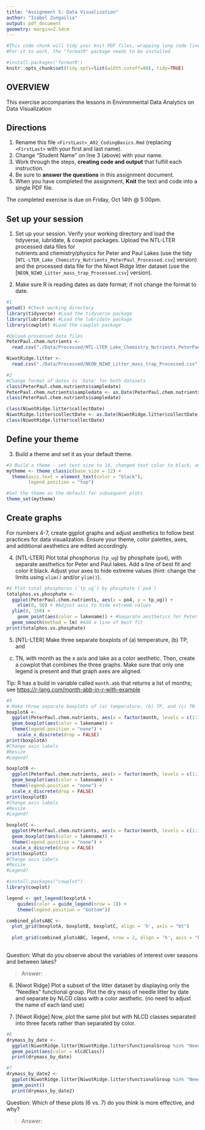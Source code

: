 ```yaml
---
title: "Assignment 5: Data Visualization"
author: "Isabel Zungailia"
output: pdf_document
geometry: margin=2.54cm
---
```


```r
#This code chunk will tidy your knit PDF files, wrapping long code lines
#For it to work, the "formatR" package needs to be installed

#install.packages('formatR')
knitr::opts_chunk$set(tidy.opts=list(width.cutoff=80), tidy=TRUE)
```

## OVERVIEW

This exercise accompanies the lessons in Environmental Data Analytics on Data Visualization 

## Directions
1. Rename this file `<FirstLast>_A02_CodingBasics.Rmd` (replacing `<FirstLast>` with your first and last name).
2. Change "Student Name" on line 3 (above) with your name.
3. Work through the steps, **creating code and output** that fulfill each instruction.
4. Be sure to **answer the questions** in this assignment document.
5. When you have completed the assignment, **Knit** the text and code into a single PDF file.

The completed exercise is due on Friday, Oct 14th @ 5:00pm.



## Set up your session 
1. Set up your session. Verify your working directory and load the tidyverse, 
lubridate, & cowplot packages. Upload the NTL-LTER processed data files for  
nutrients and chemistry/physics for Peter and Paul Lakes (use the tidy 
[`NTL-LTER_Lake_Chemistry_Nutrients_PeterPaul_Processed.csv`] version) and 
the processed data file for the Niwot Ridge litter dataset (use the
[`NEON_NIWO_Litter_mass_trap_Processed.csv`] version). 

2. Make sure R is reading dates as date format; if not change the format to date.

```r
#1 
getwd() #Check working directory
library(tidyverse) #Load the tidyverse package
library(lubridate) #Load the lubridate package
library(cowplot) #Load the cowplot package

#Upload processed data files
PeterPaul.chem.nutrients <- 
  read.csv("./Data/Processed/NTL-LTER_Lake_Chemistry_Nutrients_PeterPaul_Processed.csv", stringsAsFactors = TRUE)

NiwotRidge.litter <-
  read.csv("./Data/Processed/NEON_NIWO_Litter_mass_trap_Processed.csv", stringsAsFactors = TRUE)

#2 
#Change format of dates to 'Date' for both datasets
class(PeterPaul.chem.nutrients$sampledate)
PeterPaul.chem.nutrients$sampledate <- as.Date(PeterPaul.chem.nutrients$sampledate, format = "%Y-%m-%d")
class(PeterPaul.chem.nutrients$sampledate)

class(NiwotRidge.litter$collectDate)
NiwotRidge.litter$collectDate <- as.Date(NiwotRidge.litter$collectDate, format = "%Y-%m-%d")
class(NiwotRidge.litter$collectDate)

```
## Define your theme
3. Build a theme and set it as your default theme.

```r
#3 Build a theme - set text size to 14, changed text color to black, and set the legend position to be at the top of the plot
mytheme <- theme_classic(base_size = 12) + 
  theme(axis.text = element_text(color = "black"), 
        legend.position = "top")

#Set the theme as the default for subsequent plots
theme_set(mytheme)
```

## Create graphs
For numbers 4-7, create ggplot graphs and adjust aesthetics to follow best 
practices for data visualization. Ensure your theme, color palettes, axes, 
and additional aesthetics are edited accordingly.

4. [NTL-LTER] Plot total phosphorus (`tp_ug`) by phosphate (`po4`), with 
separate aesthetics for Peter and Paul lakes. Add a line of best fit and 
color it black. Adjust your axes to hide extreme values (hint: change the 
limits using `xlim()` and/or `ylim()`).

```r
#4 Plot total phosphorus (`tp_ug`) by phosphate (`po4`)
totalphos.vs.phosphate <-
  ggplot(PeterPaul.chem.nutrients, aes(x = po4, y = tp_ug)) + 
    xlim(0, 50) + #Adjust axis to hide extreme values
  ylim(0, 150) +
    geom_point(aes(color = lakename)) + #Separate aesthetics for Peter and Paul lakes
  geom_smooth(method = lm) #Add a line of best fit
print(totalphos.vs.phosphate)
```


5. [NTL-LTER] Make three separate boxplots of (a) temperature, (b) TP, and 
(c) TN, with month as the x axis and lake as a color aesthetic. Then, create 
a cowplot that combines the three graphs. Make sure that only one legend is 
present and that graph axes are aligned. 

Tip: R has a build in variable called `month.abb` that returns a list of months;
see <https://r-lang.com/month-abb-in-r-with-example>

```r
#5
# Make three separate boxplots of (a) temperature, (b) TP, and (c) TN
boxplotA <-
  ggplot(PeterPaul.chem.nutrients, aes(x = factor(month, levels = c(1:12)), y = temperature_C)) +
  geom_boxplot(aes(color = lakename)) +
  theme(legend.position = "none") +
    scale_x_discrete(drop = FALSE)
print(boxplotA)
#Change axis labels
#Resize
#Legend?

boxplotB <-
  ggplot(PeterPaul.chem.nutrients, aes(x = factor(month, levels = c(1:12)), y = tp_ug)) +
  geom_boxplot(aes(color = lakename)) +
  theme(legend.position = "none") +
  scale_x_discrete(drop = FALSE)
print(boxplotB)
#Change axis labels
#Resize
#Legend?

boxplotC <-
  ggplot(PeterPaul.chem.nutrients, aes(x = factor(month, levels = c(1:12)), y = tn_ug)) +
  geom_boxplot(aes(color = lakename)) +
  theme(legend.position = "none") +
  scale_x_discrete(drop = FALSE)
print(boxplotC)
#Change axis labels
#Resize
#Legend?

#install.packages("cowplot")
library(cowplot)

legend <- get_legend(boxplotA +
    guides(color = guide_legend(nrow = 1)) +
    theme(legend.position = "bottom"))

combined_plotsABC <-
  plot_grid(boxplotA, boxplotB, boxplotC, align = 'h', axis = "bt")
  
  plot_grid(combined_plotsABC, legend, nrow = 2, align = 'h', axis = "bt")
  

```

Question: What do you observe about the variables of interest over seasons 
and between lakes? 

> Answer: 

6. [Niwot Ridge] Plot a subset of the litter dataset by displaying only the 
"Needles" functional group. Plot the dry mass of needle litter by date and 
separate by NLCD class with a color aesthetic. (no need to adjust the name 
of each land use)

7. [Niwot Ridge] Now, plot the same plot but with NLCD classes separated into 
three facets rather than separated by color. 

```r
#6
drymass_by_date <-
  ggplot(NiwotRidge.litter[NiwotRidge.litter$functionalGroup %in% "Needles",], aes(x = collectDate, y = dryMass)) +
  geom_point(aes(color = nlcdClass))
  print(drymass_by_date)

#7
drymass_by_date2 <-
  ggplot(NiwotRidge.litter[NiwotRidge.litter$functionalGroup %in% "Needles",], aes(x = collectDate, y = dryMass)) +
  geom_point()
  print(drymass_by_date2)


```
Question: Which of these plots (6 vs. 7) do you think is more effective, and why? 

> Answer:
